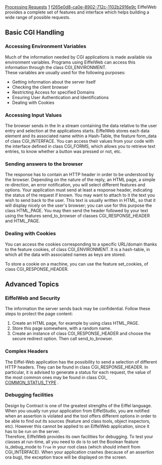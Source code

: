 [[Property:title|Processing Requests]]
[[Property:weight|1]]
[[Property:uuid|f265e0d8-ca0e-8902-712c-1102b2916e9c]]
EiffelWeb provides a complete set of features and interface which helps building a wide range of possible requests.

==Basic CGI Handling==

===Accessing Environment Variables===

Much of the information needed by CGI applications is made available via environment variables. Programs using EiffelWeb can access this information through the class CGI_ENVIRONMENT. <br/>
These variables are usually used for the following purposes: 
* Getting information about the server itself
* Checking the client browser
* Restricting Access for specified Domains
* Ensuring User Authentication and Identifications
* Dealing with Cookies

===Accessing Input Values===

The browser sends in the ''In'' a stream containing the data relative to the user entry and selection at the applications starts. EiffelWeb stores each data element and its associated name within a Hash-Table, the feature form_data of class CGI_INTERFACE. You can access their values from your code with the interface defined in class CGI_FORMS, which allows you to retrieve text entries, to know whether a button was pressed or not, etc. 

===Sending answers to the browser===

The response has to contain an HTTP header in order to be understood by the browser. Depending on the nature of the reply, an HTML page, a simple re-direction, an error notification, you will select different features and options. Your application must send at least a response header, indicating the status of the request if known. You may want to attach to it the text you wish to send back to the user. This text is usually written in HTML, so that it will display nicely on the user's browser; you can use for this purpose the class HTML_PAGE. You may then send the header followed by your text using the features send_to_browser of classes CGI_RESPONSE_HEADER and HTML_PAGE.

{{note| '''Note''': You may not write into a file before you have sent the answer to the browser. }}

===Dealing with Cookies===

You can access the cookies corresponding to a specific URL/domain thanks to the feature cookies, of class CGI_ENVIRONMENT. It is a hash-table, in which all the data with associated names as keys are stored.

To store a cookie on a machine, you can use the feature set_cookies, of class CGI_RESPONSE_HEADER.

==Advanced Topics==

===EiffelWeb and Security===

The information the server sends back may be confidential. Follow these steps to protect the page content:
# Create an HTML page, for example by using class HTML_PAGE.
# Store this page somewhere, with a random name.
# Create an instance of class CGI_RESPONSE_HEADER and choose the secure redirect option. Then call send_to_browser.

===Complex Headers===

The Eiffel-Web application has the possibility to send a selection of different HTTP headers. They can be found in class CGI_RESPONSE_HEADER. In particular, it is advised to generate a status for each request, the value of the most common ones may be found in class CGI_ [[ref:/libraries/web/reference/cgi_common_status_types_chart|COMMON_STATUS_TYPE]] . 

===Debugging facilities===

Design by Contract is one of the greatest strengths of the Eiffel language. When you usually run your application from EiffelStudio, you are notified when an assertion is violated and the tool offers different options in order to be able to find out its sources (feature and class tools, object inspectors, etc). However this cannot be applied to an EiffelWeb application, since it has to be run on the server. <br/>
Therefore, EiffelWeb provides its own facilities for debugging. To test your classes at run-time, all you need to do is to set the Boolean feature is_debug_mode to <code> True </code> in your root class (which should inherit from CGI_INTERFACE). When your application crashes (because of an assertion ora bug), the exception trace will be displayed on the screen. 




